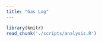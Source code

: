 ```yaml
---
title: "Gas Log"
---
```



```r
library(knitr)
read_chunk('./scripts/analysis.R')
```

```r
```

```r
```

```r
```

```r
```
